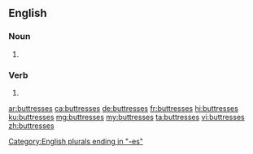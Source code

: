 ==English==

===Noun===
{{head|en|noun plural form}}

# {{plural of|buttress|lang=en}}

===Verb===
{{head|en|verb form}}

# {{en-third-person singular of|buttress}}

[[Category:English plurals ending in "-es"]]

[[ar:buttresses]]
[[ca:buttresses]]
[[de:buttresses]]
[[fr:buttresses]]
[[hi:buttresses]]
[[ku:buttresses]]
[[mg:buttresses]]
[[my:buttresses]]
[[ta:buttresses]]
[[vi:buttresses]]
[[zh:buttresses]]